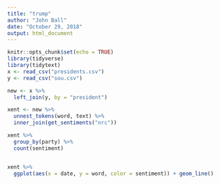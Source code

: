 ```yaml
---
title: "trump"
author: "John Ball"
date: "October 29, 2018"
output: html_document
---
```


```r
knitr::opts_chunk$set(echo = TRUE)
library(tidyverse)
library(tidytext)
x <- read_csv("presidents.csv")
y <- read_csv("sou.csv")
```

```r

new <- x %>%
  left_join(y, by = "president")

xent <- new %>%
  unnest_tokens(word, text) %>%
  inner_join(get_sentiments("nrc"))

xent %>%
  group_by(party) %>%
  count(sentiment)


xent %>%
  ggplot(aes(x = date, y = word, color = sentiment)) + geom_line()
```


